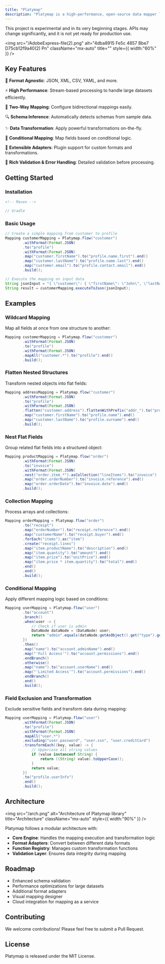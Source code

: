 ```yaml
---
title: "Platymap"
description: "Platymap is a high-performance, open-source data mapper library written in Kotlin, designed to be fully extensible and usable across various ecosystems through its flexible APIs. Inspired by the unique adaptability of the platypus, Platymap seamlessly transforms data between the most common formats with powerful transformation capabilities along the way. Its modular, plugin-based architecture ensures effortless extension, deep integration, and smooth interoperability with any tech stack."
---
```



<Warning>
  This project is experimental and in its very beginning stages. APIs may change significantly, and it is not yet ready for production use.
</Warning>

<img
  src="/AdobeExpress-file(2).png"
  alt="4dba8915 Fe5c 4857 Bbe7 D75cb12f9a40(2) Pn"
  className="mx-auto"
  title=""
  style={{ width:"60%" }}
/>

## Key Features

🦆 **Format Agnostic**: JSON, XML, CSV, YAML, and more.

⚡ **High Performance**: Stream-based processing to handle large datasets efficiently.

🔄 **Two-Way Mapping**: Configure bidirectional mappings easily.

🔍 **Schema Inference**: Automatically detects schemas from sample data.

✨ **Data Transformation**: Apply powerful transformations on-the-fly.

🔄 **Conditional Mapping**: Map fields based on conditional logic.

🔗 **Extensible Adapters**: Plugin support for custom formats and transformations.

🐛 **Rich Validation & Error Handling**: Detailed validation before processing.

## Getting Started

### Installation

```xml
<!-- Maven -->
```

```kotlin
// Gradle
```

### Basic Usage

```java
// Create a simple mapping from customer to profile
Mapping customerMapping = Platymap.flow("customer")
        .withFormat(Format.JSON)
        .to("profile")
        .withFormat(Format.JSON)
        .map("customer.firstName").to("profile.name.first").end()
        .map("customer.lastName").to("profile.name.last").end()
        .map("customer.email").to("profile.contact.email").end()
        .build();

// Execute the mapping on input data
String jsonInput = "{ \"customer\": { \"firstName\": \"John\", \"lastName\": \"Doe\", \"email\": \"john@example.com\" } }";
String result = customerMapping.executeToJson(jsonInput);
```

## Examples

### Wildcard Mapping

Map all fields at once from one structure to another:

```java
Mapping customerMapping = Platymap.flow("customer")
        .withFormat(Format.JSON)
        .to("profile")
        .withFormat(Format.JSON)
        .mapAll("customer.*").to("profile").end()
        .build();
```

### Flatten Nested Structures

Transform nested objects into flat fields:

```java
Mapping addressMapping = Platymap.flow("customer")
        .withFormat(Format.JSON)
        .to("profile")
        .withFormat(Format.JSON)
        .flatten("customer.address").flattenWithPrefix("addr_").to("profile").end()
        .map("customer.firstName").to("profile.name").end()
        .map("customer.lastName").to("profile.surname").end()
        .build();
```

### Nest Flat Fields

Group related flat fields into a structured object:

```java
Mapping productMapping = Platymap.flow("order")
        .withFormat(Format.JSON)
        .to("invoice")
        .withFormat(Format.JSON)
        .nest("order.item_*").asCollection("lineItems").to("invoice")
        .map("order.orderNumber").to("invoice.reference").end()
        .map("order.orderDate").to("invoice.date").end()
        .build();
```

### Collection Mapping

Process arrays and collections:

```java
Mapping orderMapping = Platymap.flow("order")
        .to("receipt")
        .map("orderNumber").to("receipt.reference").end()
        .map("customerName").to("receipt.buyer").end()
        .forEach("items").as("item")
        .create("receipt.lines")
        .map("item.productName").to("description").end()
        .map("item.quantity").to("amount").end()
        .map("item.price").to("unitPrice").end()
        .map("item.price * item.quantity").to("total").end()
        .end()
        .end()
        .build();
```

### Conditional Mapping

Apply different mapping logic based on conditions:

```java
Mapping userMapping = Platymap.flow("user")
        .to("account")
        .branch()
        .when(user -> {
            // Check if user is admin
            DataNode dataNode = (DataNode) user;
            return "admin".equals(dataNode.getAsObject().get("type").getAsString());
        })
        .then()
        .map("name").to("account.adminName").end()
        .map("'Full Access'").to("account.permissions").end()
        .endBranch()
        .otherwise()
        .map("name").to("account.userName").end()
        .map("'Limited Access'").to("account.permissions").end()
        .endBranch()
        .end()
        .build();
```

### Field Exclusion and Transformation

Exclude sensitive fields and transform data during mapping:

```java
Mapping userMapping = Platymap.flow("user")
        .withFormat(Format.JSON)
        .to("profile")
        .withFormat(Format.JSON)
        .mapAll("user.*")
        .excluding("user.password", "user.ssn", "user.creditCard")
        .transformEach((key, value) -> {
            // Uppercase all string values
            if (value instanceof String) {
                return ((String) value).toUpperCase();
            }
            return value;
        })
        .to("profile.userInfo")
        .end()
        .build();
```

## Architecture

<img
  src="/arch.png"
  alt="Architecture of Platymap library"
  title="Architecture"
  className="mx-auto"
  style={{ width:"90%" }}
/>

Platymap follows a modular architecture with:

- **Core Engine**: Handles the mapping execution and transformation logic
- **Format Adapters**: Convert between different data formats
- **Function Registry**: Manages custom transformation functions
- **Validation Layer**: Ensures data integrity during mapping

## Roadmap

- Enhanced schema validation
- Performance optimizations for large datasets
- Additional format adapters
- Visual mapping designer
- Cloud integration for mapping as a service

## Contributing

We welcome contributions\! Please feel free to submit a Pull Request.

## License

Platymap is released under the MIT License.